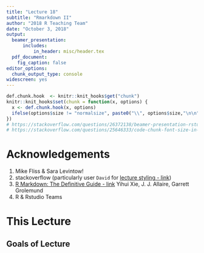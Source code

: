 ```yaml
---
title: "Lecture 18"
subtitle: "Rmarkdown II"
author: "2018 R Teaching Team"
date: "October 3, 2018"
output: 
  beamer_presentation:
      includes:
          in_header: misc/header.tex
  pdf_document:
    fig_caption: false
editor_options: 
  chunk_output_type: console
widescreen: yes
---
```

```r
def.chunk.hook  <- knitr::knit_hooks$get("chunk")
knitr::knit_hooks$set(chunk = function(x, options) {
  x <- def.chunk.hook(x, options)
  ifelse(options$size != "normalsize", paste0("\\", options$size,"\n\n", x, "\n\n \\normalsize"), x)
})
# https://stackoverflow.com/questions/26372138/beamer-presentation-rstudio-change-font-size-for-chunk
# https://stackoverflow.com/questions/25646333/code-chunk-font-size-in-rmarkdown-with-knitr-and-latex
```

# Acknowledgements 
1. Mike Fliss & Sara Levintow! 
2. stackoverflow (particularly user `David` for [lecture styling - link](https://stackoverflow.com/questions/42035981/code-in-columns-in-rmarkdown-presentation)) 
3. [R Markdown: The Definitive Guide - link](https://bookdown.org/yihui/rmarkdown/) Yihui Xie, J. J. Allaire, Garrett Grolemund
3. R & Rstudio Teams

<!-- -------------------------------------- -->

# This Lecture

## Goals of Lecture
